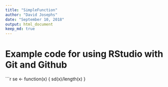 ```yaml
---
title: "SimpleFunction"
author: "David Josephs"
date: "September 10, 2018"
output: html_document
keep_md: true
---
```


# Example code for using RStudio with Git and Github

```r
se <- function(x) {
  sd(x)/length(x)
}